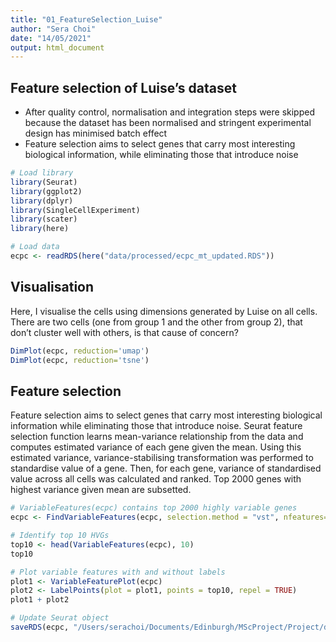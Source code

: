 ```yaml
---
title: "01_FeatureSelection_Luise"
author: "Sera Choi"
date: "14/05/2021"
output: html_document
---
```


## Feature selection of Luise's dataset 

* After quality control, normalisation and integration steps were skipped because the dataset has been normalised and stringent experimental design has minimised batch effect 
* Feature selection aims to select genes that carry most interesting biological information, while eliminating those that introduce noise 

```r
# Load library
library(Seurat)
library(ggplot2)
library(dplyr)
library(SingleCellExperiment)
library(scater)
library(here)

# Load data
ecpc <- readRDS(here("data/processed/ecpc_mt_updated.RDS")) 
```

## Visualisation
Here, I visualise the cells using dimensions generated by Luise on all cells. There are two cells (one from group 1 and the other from group 2), that don't cluster well with others, is that cause of concern? 
```r
DimPlot(ecpc, reduction='umap')
DimPlot(ecpc, reduction='tsne')
```
## Feature selection 
Feature selection aims to select genes that carry most interesting biological information while eliminating those that introduce noise. Seurat feature selection function learns mean-variance relationship from the data and computes estimated variance of each gene given the mean. Using this estimated variance, variance-stabilising transformation was performed to standardise value of a gene. Then, for each gene, variance of standardised value across all cells was calculated and ranked. Top 2000 genes with highest variance given mean are subsetted.    

```r
# VariableFeatures(ecpc) contains top 2000 highly variable genes 
ecpc <- FindVariableFeatures(ecpc, selection.method = "vst", nfeatures=2000)

# Identify top 10 HVGs
top10 <- head(VariableFeatures(ecpc), 10)
top10

# Plot variable features with and without labels 
plot1 <- VariableFeaturePlot(ecpc)
plot2 <- LabelPoints(plot = plot1, points = top10, repel = TRUE)
plot1 + plot2

# Update Seurat object 
saveRDS(ecpc, "/Users/serachoi/Documents/Edinburgh/MScProject/Project/data/processed/ecpc_mt_updated.RDS")

```






